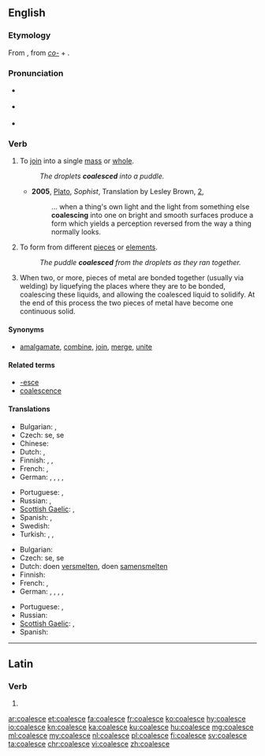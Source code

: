 ==English==
{{was wotd|2009|April|3}}

===Etymology===
From {{etyl|la|en}} {{m|la|coalēscō}}, from ''[[co-]]'' + {{m|la|alēscō||grow up}}.

===Pronunciation===
* {{a|UK}} {{IPA|/kəʊ.əˈlɛs/|lang=en}}
* {{a|US}} {{IPA|/koʊ.əˈlɛs/|lang=en}}
* {{audio|en-us-coalesce.ogg|Audio (US)|lang=en}}

===Verb===
{{en-verb|coalesc|ing}}

# {{context|of separate elements|lang=en}} To [[join]] into a single [[mass]] or [[whole]].
#: ''The droplets '''coalesced''' into a puddle.''
#* '''2005''', [[w:Plato|Plato]], ''Sophist'', Translation by Lesley Brown, [[w:Stephanus pagination|2]],
#*: ... when a thing's own light and the light from something else '''coalescing''' into one on bright and smooth surfaces produce a form which yields a perception reversed from the way a thing normally looks.
# {{context|of a whole or a unit|lang=en}} To form from different [[piece]]s or [[element]]s.
#: ''The puddle '''coalesced''' from the droplets as they ran together.''
# {{context|engineering|lang=en}} When two, or more, pieces of metal are bonded together (usually via welding) by liquefying the places where they are to be bonded, coalescing these liquids, and allowing the coalesced liquid to solidify. At the end of this process the two pieces of metal have become one continuous solid.

====Synonyms====
* {{sense|to join into a single mass}} [[amalgamate]], [[combine]], [[join]], [[merge]], [[unite]]

====Related terms====
* [[-esce]]
* [[coalescence]]

====Translations====
{{trans-top|to join into a single mass}}
* Bulgarian: {{t|bg|сливам се}}, {{t|bg|обединявам се}}
* Czech: {{t|cs|sloučit}} se, {{t|cs|spojit}} se
* Chinese: {{t+|cmn|汇聚|sc=Hani}}
* Dutch: {{t|nl|versmelten}}, {{t+|nl|samensmelten}}
* Finnish: {{t|fi|yhdistyä}}, {{t+|fi|yhtyä}}, {{t|fi|kerääntyä}}
* French: {{t|fr|se fondre}}, {{t+|fr|coalescer}}
* German: {{t+|de|vereinigen}}, {{t|de|verschmelzen}}, {{t+|de|zusammenfließen}}, {{t|de|zusammenfügen}}, {{t|de|zusammenwachsen}}
{{trans-mid}}
* Portuguese: {{t|pt|coalescer}}, {{t+|pt|aglutinar}}
* Russian: {{t+|ru|сливаться}}, {{t+|ru|объединяться}}
* [[Scottish Gaelic]]: {{t|gd|aonaich}}, {{t|gd|measgaich}}
* Spanish: {{t+|es|juntarse}}, {{t|es|incorporarse}}
* Swedish: {{t|sv|sammansmälta}}
* Turkish: {{t+|tr|birleşmek}}, {{t+|tr|bütünleşmek}}, {{t+|tr|kaynaşmak}}
{{trans-bottom}}

{{trans-top|to form from different elements}}
* Bulgarian: {{t|bg|сливам се}}
* Czech: {{t|cs|sloučit}} se, {{t|cs|spojit}} se
* Dutch: doen [[versmelten]], doen [[samensmelten]]
* Finnish: {{t|fi|yhdistyä}}
* French: {{t+|fr|réunir|alt=se réunir}}, {{t+|fr|unir|alt=s'unir}}
* German: {{t+|de|vereinigen}}, {{t|de|verschmelzen}}, {{t+|de|zusammenfließen}}, {{t|de|zusammenfügen}}, {{t|de|zusammenwachsen}}
{{trans-mid}}
* Portuguese: {{t|pt|coalescer}}, {{t+|pt|aglutinar}}
* Russian: {{t+|ru|объединяться}}
* [[Scottish Gaelic]]: {{t|gd|aonaich}}, {{t|gd|measgaich}}
* Spanish: {{t+|es|unirse}}
{{trans-bottom}}

----

==Latin==

===Verb===
{{la-verb-form|coalesce}}

# {{conjugation of|coalescō||2|s|pres|act|imp|lang=la}}

[[ar:coalesce]]
[[et:coalesce]]
[[fa:coalesce]]
[[fr:coalesce]]
[[ko:coalesce]]
[[hy:coalesce]]
[[io:coalesce]]
[[kn:coalesce]]
[[ka:coalesce]]
[[ku:coalesce]]
[[hu:coalesce]]
[[mg:coalesce]]
[[ml:coalesce]]
[[my:coalesce]]
[[nl:coalesce]]
[[pl:coalesce]]
[[fi:coalesce]]
[[sv:coalesce]]
[[ta:coalesce]]
[[chr:coalesce]]
[[vi:coalesce]]
[[zh:coalesce]]